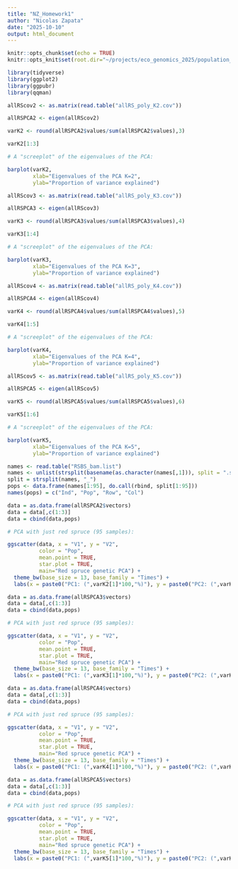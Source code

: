 ```yaml
---
title: "NZ_Homework1"
author: "Nicolas Zapata"
date: "2025-10-10"
output: html_document
---
```


```r
knitr::opts_chunk$set(echo = TRUE)
knitr::opts_knit$set(root.dir="~/projects/eco_genomics_2025/population_genomics/myresults/ANGSD/PCA_ADMIX/")
```


```r
library(tidyverse)
library(ggplot2)
library(ggpubr)
library(qqman)
```


```r
allRScov2 <- as.matrix(read.table("allRS_poly_K2.cov"))

allRSPCA2 <- eigen(allRScov2)

varK2 <- round(allRSPCA2$values/sum(allRSPCA2$values),3)

varK2[1:3]

# A "screeplot" of the eigenvalues of the PCA:

barplot(varK2, 
        xlab="Eigenvalues of the PCA K=2", 
        ylab="Proportion of variance explained")
```

```r
allRScov3 <- as.matrix(read.table("allRS_poly_K3.cov"))

allRSPCA3 <- eigen(allRScov3)

varK3 <- round(allRSPCA3$values/sum(allRSPCA3$values),4)

varK3[1:4]

# A "screeplot" of the eigenvalues of the PCA:

barplot(varK3, 
        xlab="Eigenvalues of the PCA K=3", 
        ylab="Proportion of variance explained")
```

```r
allRScov4 <- as.matrix(read.table("allRS_poly_K4.cov"))

allRSPCA4 <- eigen(allRScov4)

varK4 <- round(allRSPCA4$values/sum(allRSPCA4$values),5)

varK4[1:5]

# A "screeplot" of the eigenvalues of the PCA:

barplot(varK4, 
        xlab="Eigenvalues of the PCA K=4", 
        ylab="Proportion of variance explained")
```

```r
allRScov5 <- as.matrix(read.table("allRS_poly_K5.cov"))

allRSPCA5 <- eigen(allRScov5)

varK5 <- round(allRSPCA5$values/sum(allRSPCA5$values),6)

varK5[1:6]

# A "screeplot" of the eigenvalues of the PCA:

barplot(varK5, 
        xlab="Eigenvalues of the PCA K=5", 
        ylab="Proportion of variance explained")
```

```r
names <- read.table("RSBS_bam.list")
names <- unlist(strsplit(basename(as.character(names[,1])), split = ".sorted.rmdup.bam"))
split = strsplit(names, "_")
pops <- data.frame(names[1:95], do.call(rbind, split[1:95]))
names(pops) = c("Ind", "Pop", "Row", "Col")
```

```r
data = as.data.frame(allRSPCA2$vectors)
data = data[,c(1:3)]
data = cbind(data,pops)

# PCA with just red spruce (95 samples):

ggscatter(data, x = "V1", y = "V2",
          color = "Pop",
          mean.point = TRUE,
          star.plot = TRUE,
          main="Red spruce genetic PCA") +
  theme_bw(base_size = 13, base_family = "Times") +
  labs(x = paste0("PC1: (",varK2[1]*100,"%)"), y = paste0("PC2: (",varK2[2]*100,"%)"))

```

```r
data = as.data.frame(allRSPCA3$vectors)
data = data[,c(1:3)]
data = cbind(data,pops)

# PCA with just red spruce (95 samples):

ggscatter(data, x = "V1", y = "V2",
          color = "Pop",
          mean.point = TRUE,
          star.plot = TRUE,
          main="Red spruce genetic PCA") +
  theme_bw(base_size = 13, base_family = "Times") +
  labs(x = paste0("PC1: (",varK3[1]*100,"%)"), y = paste0("PC2: (",varK3[2]*100,"%)"))

```
```r
data = as.data.frame(allRSPCA4$vectors)
data = data[,c(1:3)]
data = cbind(data,pops)

# PCA with just red spruce (95 samples):

ggscatter(data, x = "V1", y = "V2",
          color = "Pop",
          mean.point = TRUE,
          star.plot = TRUE,
          main="Red spruce genetic PCA") +
  theme_bw(base_size = 13, base_family = "Times") +
  labs(x = paste0("PC1: (",varK4[1]*100,"%)"), y = paste0("PC2: (",varK4[2]*100,"%)"))

```



```r
data = as.data.frame(allRSPCA5$vectors)
data = data[,c(1:3)]
data = cbind(data,pops)

# PCA with just red spruce (95 samples):

ggscatter(data, x = "V1", y = "V2",
          color = "Pop",
          mean.point = TRUE,
          star.plot = TRUE,
          main="Red spruce genetic PCA") +
  theme_bw(base_size = 13, base_family = "Times") +
  labs(x = paste0("PC1: (",varK5[1]*100,"%)"), y = paste0("PC2: (",varK5[2]*100,"%)"))

```










